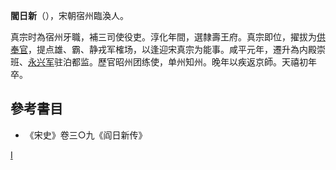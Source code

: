 '''閻日新'''（{{bd|?||1017年|}}），宋朝宿州臨渙人。

真宗时為宿州牙職，補三司使役吏。淳化年間，選隸壽王府。真宗即位，擢拔为[[供奉官|供奉官]]，提点雄、霸、静戎军榷场，以逢迎宋真宗为能事。咸平元年，遷升為内殿崇班、[[永兴军|永兴军]]驻泊都监。歷官昭州团练使，单州知州。晚年以疾返京師。天禧初年卒。

==參考書目==
*《宋史》卷三○九《阎日新传》
[[category:宋朝政治人物|I]]